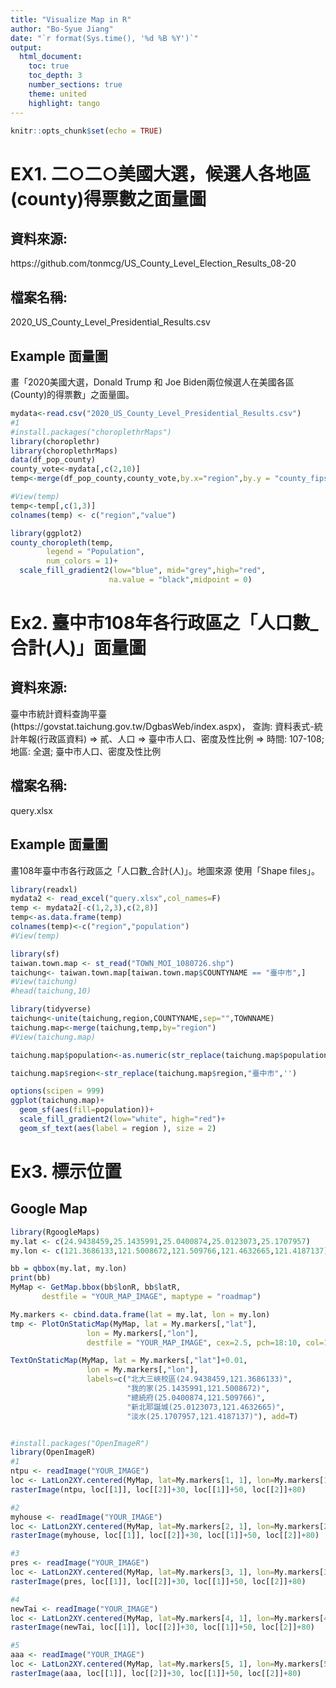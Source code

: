 ---
title: "Visualize Map in R"
author: "Bo-Syue Jiang"
date: "`r format(Sys.time(), '%d %B %Y')`" 
output: 
  html_document:
    toc: true
    toc_depth: 3
    number_sections: true  
    theme: united 
    highlight: tango
---

```{r setup, include=FALSE}
knitr::opts_chunk$set(echo = TRUE)
```


# EX1. **二○二○美國大選，候選人各地區(county)得票數之面量圖**
## 資料來源: 
https://github.com/tonmcg/US_County_Level_Election_Results_08-20

## 檔案名稱: 
2020_US_County_Level_Presidential_Results.csv

## Example 面量圖
畫「2020美國大選，Donald Trump 和 Joe Biden兩位候選人在美國各區(County)的得票數」之面量圖。

```{r}
mydata<-read.csv("2020_US_County_Level_Presidential_Results.csv")
#1
#install.packages("choroplethrMaps")
library(choroplethr)
library(choroplethrMaps)
data(df_pop_county)
county_vote<-mydata[,c(2,10)]
temp<-merge(df_pop_county,county_vote,by.x="region",by.y = "county_fips")

#View(temp)
temp<-temp[,c(1,3)]
colnames(temp) <- c("region","value")

library(ggplot2)
county_choropleth(temp,
        legend = "Population",
        num_colors = 1)+ 
  scale_fill_gradient2(low="blue", mid="grey",high="red",
                      na.value = "black",midpoint = 0)

```



# Ex2. **臺中市108年各行政區之「人口數_合計(人)」面量圖**
## 資料來源: 
臺中市統計資料查詢平臺(https://govstat.taichung.gov.tw/DgbasWeb/index.aspx)，
查詢: 資料表式-統計年報(行政區資料) => 貳、人口 => 臺中市人口、密度及性比例 => 
時間: 107-108; 地區: 全選; 臺中市人口、密度及性比例

## 檔案名稱: 
query.xlsx

## Example 面量圖
畫108年臺中市各行政區之「人口數_合計(人)」。地圖來源 使用「Shape files」。 

```{r}
library(readxl)
mydata2 <- read_excel("query.xlsx",col_names=F)
temp <- mydata2[-c(1,2,3),c(2,8)]
temp<-as.data.frame(temp)
colnames(temp)<-c("region","population")
#View(temp)

library(sf)
taiwan.town.map <- st_read("TOWN_MOI_1080726.shp")
taichung<- taiwan.town.map[taiwan.town.map$COUNTYNAME == "臺中市",]
#View(taichung)
#head(taichung,10)

library(tidyverse)
taichung<-unite(taichung,region,COUNTYNAME,sep="",TOWNNAME)
taichung.map<-merge(taichung,temp,by="region")
#View(taichung.map)

taichung.map$population<-as.numeric(str_replace(taichung.map$population[1:58],',',''))

taichung.map$region<-str_replace(taichung.map$region,"臺中市",'')

options(scipen = 999)
ggplot(taichung.map)+
  geom_sf(aes(fill=population))+ 
  scale_fill_gradient2(low="white", high="red")+
  geom_sf_text(aes(label = region ), size = 2)

```


# Ex3. **標示位置**

## Google Map
 

```{r}
library(RgoogleMaps)
my.lat <- c(24.9438459,25.1435991,25.0400874,25.0123073,25.1707957)
my.lon <- c(121.3686133,121.5008672,121.509766,121.4632665,121.4187137)

bb = qbbox(my.lat, my.lon)
print(bb)
MyMap <- GetMap.bbox(bb$lonR, bb$latR,
       destfile = "YOUR_MAP_IMAGE", maptype = "roadmap")

My.markers <- cbind.data.frame(lat = my.lat, lon = my.lon)
tmp <- PlotOnStaticMap(MyMap, lat = My.markers[,"lat"],
                 lon = My.markers[,"lon"],
                 destfile = "YOUR_MAP_IMAGE", cex=2.5, pch=18:10, col=1:3,add=F)

TextOnStaticMap(MyMap, lat = My.markers[,"lat"]+0.01,
                 lon = My.markers[,"lon"],
                 labels=c("北大三峽校區(24.9438459,121.3686133)",
                          "我的家(25.1435991,121.5008672)",
                          "總統府(25.0400874,121.509766)",
                          "新北耶誕城(25.0123073,121.4632665)",
                          "淡水(25.1707957,121.4187137)"), add=T)


#install.packages("OpenImageR")
library(OpenImageR)
#1
ntpu <- readImage("YOUR_IMAGE")
loc <- LatLon2XY.centered(MyMap, lat=My.markers[1, 1], lon=My.markers[1, 2])
rasterImage(ntpu, loc[[1]], loc[[2]]+30, loc[[1]]+50, loc[[2]]+80)

#2
myhouse <- readImage("YOUR_IMAGE")
loc <- LatLon2XY.centered(MyMap, lat=My.markers[2, 1], lon=My.markers[2, 2])
rasterImage(myhouse, loc[[1]], loc[[2]]+30, loc[[1]]+50, loc[[2]]+80)

#3
pres <- readImage("YOUR_IMAGE")
loc <- LatLon2XY.centered(MyMap, lat=My.markers[3, 1], lon=My.markers[3, 2])
rasterImage(pres, loc[[1]], loc[[2]]+30, loc[[1]]+50, loc[[2]]+80)

#4
newTai <- readImage("YOUR_IMAGE")
loc <- LatLon2XY.centered(MyMap, lat=My.markers[4, 1], lon=My.markers[4, 2])
rasterImage(newTai, loc[[1]], loc[[2]]+30, loc[[1]]+50, loc[[2]]+80)

#5
aaa <- readImage("YOUR_IMAGE")
loc <- LatLon2XY.centered(MyMap, lat=My.markers[5, 1], lon=My.markers[5, 2])
rasterImage(aaa, loc[[1]], loc[[2]]+30, loc[[1]]+50, loc[[2]]+80)

```

